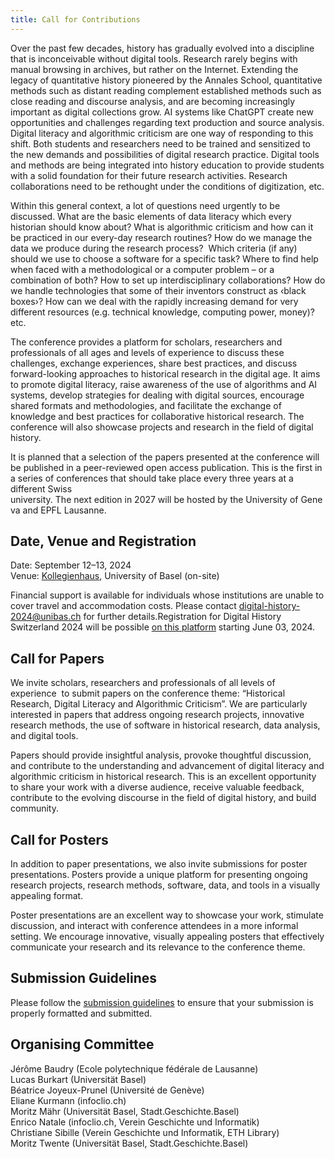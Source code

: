 ```yaml
---
title: Call for Contributions
---
```


Over the past few decades, history has gradually evolved into a discipline that is inconceivable without digital tools. Research rarely begins with manual browsing in archives, but rather on the Internet. Extending the legacy of quantitative history pioneered by the Annales School, quantitative methods such as distant reading complement established methods such as close reading and discourse analysis, and are becoming increasingly important as digital collections grow. AI systems like ChatGPT create new opportunities and challenges regarding text production and source analysis. Digital literacy and algorithmic criticism are one way of responding to this shift. Both students and researchers need to be trained and sensitized to the new demands and possibilities of digital research practice. Digital tools and methods are being integrated into history education to provide students with a solid foundation for their future research activities. Research collaborations need to be rethought under the conditions of digitization, etc.

Within this general context, a lot of questions need urgently to be discussed. What are the basic elements of data literacy which every historian should know about? What is algorithmic criticism and how can it be practiced in our every-day research routines? How do we manage the data we produce during the research process?  Which criteria (if any) should we use to choose a software for a specific task? Where to find help when faced with a methodological or a computer problem – or a combination of both? How to set up interdisciplinary collaborations? How do we handle technologies that some of their inventors construct as ‹black boxes›? How can we deal with the rapidly increasing demand for very different resources (e.g. technical knowledge, computing power, money)? etc.  

The conference provides a platform for scholars, researchers and professionals of all ages and levels of experience to discuss these challenges, exchange experiences, share best practices, and discuss forward-looking approaches to historical research in the digital age. It aims to promote digital literacy, raise awareness of the use of algorithms and AI systems, develop strategies for dealing with digital sources, encourage shared formats and methodologies, and facilitate the exchange of knowledge and best practices for collaborative historical research. The conference will also showcase projects and research in the field of digital history.

It is planned that a selection of the papers presented at the conference will be published in a peer-reviewed open access publication. This is the first in a series of conferences that should take place every three years at a different Swiss university. The next edition in 2027 will be hosted by the University of Geneva and EPFL Lausanne.

## Date, Venue and Registration

Date: September 12–13, 2024  
Venue: [Kollegienhaus](https://osm.org/go/0CdsJT3xl-?m=), University of Basel (on-site)  
  
Financial support is available for individuals whose institutions are unable to cover travel and accommodation costs. Please contact [digital-history-2024@unibas.ch](mailto:digital-history-2024@unibas.ch) for further details.Registration for Digital History Switzerland 2024 will be possible [on this platform](https://conferences.unibas.ch/frontend/index.php?folder_id=235&page_id= "Registration") starting June 03, 2024.

## Call for Papers

We invite scholars, researchers and professionals of all levels of experience  to submit papers on the conference theme: "Historical Research, Digital Literacy and Algorithmic Criticism". We are particularly interested in papers that address ongoing research projects, innovative research methods, the use of software in historical research, data analysis, and digital tools.

Papers should provide insightful analysis, provoke thoughtful discussion, and contribute to the understanding and advancement of digital literacy and algorithmic criticism in historical research. This is an excellent opportunity to share your work with a diverse audience, receive valuable feedback, contribute to the evolving discourse in the field of digital history, and build community.

## Call for Posters

In addition to paper presentations, we also invite submissions for poster presentations. Posters provide a unique platform for presenting ongoing research projects, research methods, software, data, and tools in a visually appealing format.

Poster presentations are an excellent way to showcase your work, stimulate discussion, and interact with conference attendees in a more informal setting. We encourage innovative, visually appealing posters that effectively communicate your research and its relevance to the conference theme.

## Submission Guidelines

Please follow the [submission guidelines](https://conferences.unibas.ch/frontend/index.php?page_id=1437) to ensure that your submission is properly formatted and submitted.

## Organising Committee

Jérôme Baudry (Ecole polytechnique fédérale de Lausanne)  
Lucas Burkart (Universität Basel)  
Béatrice Joyeux-Prunel (Université de Genève)  
Eliane Kurmann (infoclio.ch)  
Moritz Mähr (Universität Basel, Stadt.Geschichte.Basel)  
Enrico Natale (infoclio.ch, Verein Geschichte und Informatik)  
Christiane Sibille (Verein Geschichte und Informatik, ETH Library)  
Moritz Twente (Universität Basel, Stadt.Geschichte.Basel)
